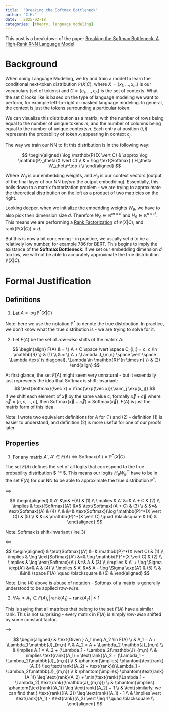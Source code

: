 ```yaml
---
title:  "Breaking the Softmax Bottleneck"
author: "C.H."
date:   2025-02-18
categories: [theory, language modeling]
---
```


This post is a breakdown of the paper [Breaking the Softmax Bottleneck: A High-Rank RNN Language Model](https://arxiv.org/abs/1711.03953)

# Background

When doing Language Modeling, we try and train a model to learn the conditional next-token distribution $\mathbb{P}(X \vert C)$, where $X= \lbrace x_1, \dots , x_m \rbrace$ is our vocabulary (set of tokens) and $C = \lbrace c_1, \dots, c_n \rbrace$ is the set of contexts. What the set $C$ looks like is based on the type of language modeling we want to perform, for example left-to-right or masked language modeling. In general, the context is just the tokens surrounding a particular token.

We can visualize this distribution as a matrix, with the number of rows being equal to the number of unique tokens $m$, and the number of columns being equal to the number of unique contexts $n$. Each entry at position $(i, j)$ represents the probability of token $x_i$ appearing in context $c_j$.

The way we train our NN to fit this distribution is in the following way:

$$
\begin{aligned}
\log \mathbb{P}(X \vert C) & \approx \log \mathbb{P}_\theta(X \vert C) \\
& = \log \text{Softmax} ( H_\theta W_\theta^\top ) \\
\end{aligned}
$$

Where $W_\theta$ is our embedding weights, and $H_\theta$ is our context vectors (output of the final layer of our NN *before* the output embedding).
Essentially, this boils down to a matrix factorization problem - we are trying to approximate the theoretical distribution on the left as a product of two
matricies on the right.

Looking deeper, when we initialize the embedding weights $W_\theta$, we have to also pick their dimension size $d$. 
Therefore $W_\theta \in \mathbb{R}^{m \times d}$ and $H_\theta \in \mathbb{R}^{n \times d}$. This means we are performing a 
[Rank Factorization](https://en.wikipedia.org/wiki/Rank_factorization) of $\mathbb{P}(X \vert C)$, and $\text{rank}(\mathbb{P}(X \vert C)) = d$.

But this is now a bit concerning - in practice, we usually set $d$ to be a relatively low number, for example 786 for BERT.
This begins to imply the existance of the **Softmax Bottleneck**: if we set our embedding dimension $d$ too low, we will not
be able to accurately approximate the true distribution $\mathbb{P}(X \vert C)$.

# Formal Justification

## Definitions

1) Let $A = \log \mathbb{P}^*(X \vert C)$

Note: here we use the notation $\mathbb{P}^*$ to denote the true distribution. In practice, we don't know what the true distribution is - we are trying to solve for it.

2) Let $F(A)$ be the set of *row-wise* shifts of the matrix $A$:

$$
\begin{align}
F(A) & = \{ A + C \space \vert \space C_{i,:} = c, c \in \mathbb{R}  \} & (1) \\
& = \{ A + \Lambda J_{m,n} \space \vert \space \Lambda \text{ is diagonal}, \Lambda \in \mathbb{R}^{n \times n} \} & (2)
\end{align}
$$

At first glance, the set $F(A)$ might seem very unnatural - but it essentially just represents the idea that Softmax is shift-invariant:
$$
\text{Softmax}(\vec x) = \frac{\exp(\vec x)}{\sum_j \exp(x_j)}
$$
If we shift each element of $\vec x$ by the same value $c$, formally $\vec x + \vec c$ where $\vec c = [c, c, \dots, c]$, then $\text{Softmax}(\vec x + \vec c) = \text{Softmax}(\vec x)$.
$F(A)$ is just the matrix form of this idea.

Note: I wrote two equivalent definitions for $A$ for (1) and (2) - definition (1) is easier to understand,
and definition (2) is more useful for one of our proofs later.

## Properties

1) For any matrix $A'$, $A' \in F(A) \iff \text{Softmax}(A') = \mathbb{P}^*(X \vert C)$

The set $F(A)$ defines the set of all logits that correspond to the true probability distribution $ \mathbb{P}^* $.  This means our logits $H_\theta W_\theta^\top$ have to be in the set $F(A)$ for our NN to be able to approximate the true distribution $\mathbb{P}^*$.


$\implies$

$$
\begin{aligned}
    &  A' &\in& F(A) & (1) \\
    \implies & A' &=& A + C & (2) \\
    \implies & \text{Softmax}(A') &=& \text{Softmax}(A + C) & (3) \\
    & &=& \text{Softmax}(A) & (4) \\
    & &=& \text{Softmax}(\log \mathbb{P}^*(X \vert C)) & (5) \\
    & &=& \mathbb{P}^*(X \vert C) \quad \blacksquare & (6) &
\end{aligned}
$$

Note: Softmax is shift-invariant (line 3)


$\impliedby$

$$
\begin{aligned}
& \text{Softmax}(A') &=& \mathbb{P}^*(X \vert C) & (1) \\
\implies & \log \text{Softmax}(A') &=& \log \mathbb{P}^*(X \vert C) & (2) \\
\implies & \log \text{Softmax}(A') &=& A & (3) \\
\implies & A' + \log \Sigma \exp(A') &=& A & (4) \\
\implies & A' &=& A - \log \Sigma \exp(A') & (5) \\
& &\in& \space F(A)  \quad \blacksquare & (6) &
\end{aligned}
$$

Note: Line (4) above is abuse of notation - Softmax of a matrix is generally understood to be applied *row-wise*.

2) $\forall A_1 \neq A_2 \in F(A), \vert \text{rank}(A_1) - \text{rank}(A_2) \vert \leq 1$

This is saying that all matrices that belong to the set $F(A)$ have a similar rank. This is not surprising - every matrix in $F(A)$ is simply *row-wise* shifted by some constant factor.

$\implies$

$$
\begin{aligned}
    & \text{Given } A_1 \neq A_2 \in F(A) \\
    & A_1 = A + \Lambda_1 \mathbb{J}_{m,n} \\
    & A_2 = A + \Lambda_2 \mathbb{J}_{m,n} \\
    & \implies A_1 = A_2 + (\Lambda_1 - \Lambda_2)\mathbb{J}_{m,n} \\
    & \implies \text{rank}(A_1) = \text{rank}(A_2 + (\Lambda_1 - \Lambda_2)\mathbb{J}_{m,n}) \\
    & \phantom{\implies} \phantom{\text{rank}(A_1)} \leq \text{rank}(A_2) + \text{rank}((\Lambda_1 - \Lambda_2)\mathbb{J}_{m,n}) \\
    & \phantom{\implies} \phantom{\text{rank}(A_1)} \leq \text{rank}(A_2) + \min(\text{rank}(\Lambda_1 - \Lambda_2),\text{rank}(\mathbb{J}_{m,n})) \\
    & \phantom{\implies} \phantom{\text{rank}(A_1)} \leq \text{rank}(A_2) + 1 \\
    & \text{similarly, we can find that } \text{rank}({A_2}) \leq \text{rank}(A_1) - 1 \\
    & \implies \vert \text{rank}(A_1) - \text{rank}(A_2) \vert \leq 1 \quad \blacksquare \\
\end{aligned}
$$
